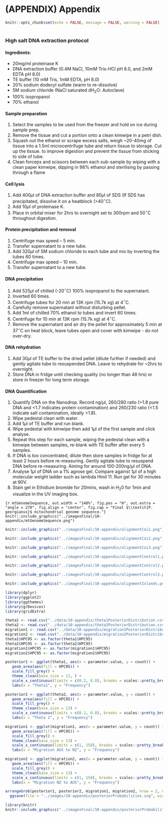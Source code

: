 # (APPENDIX) Appendix {-}

```r
knitr::opts_chunk$set(echo = FALSE, message = FALSE, warning = FALSE)
```

# {#appendix}

### High salt DNA extraction protocol {-}

#### Ingredients: {-}

-	20mg/ml proteinase K
-	DNA extraction buffer (0.4M NaCl, 10mM Tris-HCl pH 8.0, and 2mM EDTA pH 8.0)
-	TE buffer (10 mM Tris, 1mM EDTA, pH 8.0)
-	20% sodium dodecyl sulfate (warm to re-dissolve)
-	5M sodium chloride (NaCl saturated dH~2~O: Autoclave)
-	100% isopropanol
-	70% ethanol

#### Sample preparation {-}

1. Select the samples to be used from the freezer and hold on ice during sample prep.
2. Remove the tissue and cut a portion onto a clean kimwipe in a petri dish.
3. Squash out the ethanol or scrape excess salts, weigh ~20-40mg of tissue into a 1.5ml microcentrifuge tube and return tissue to storage. Cut up the tissue. to improve digestion and prevent the tissue from sticking to side of tube. 
4. Clean forceps and scissors between each sub-sample by wiping with a clean paper kimwipe, dipping in 98% ethanol and sterilising by passing through a flame

#### Cell lysis {-}

1. Add 400$\mu$l of DNA extraction buffer and 80$\mu$l of SDS (If SDS has precipitated, dissolve it on a heatblock (>40$^\circ$C).
2. Add 10$\mu$l of proteinase K.
3. Place in orbital mixer for 2hrs to overnight set to 300rpm and 50$^\circ$C throughout digestion.

#### Protein precipitation and removal {-}

1. Centrifuge max speed – 5 min.
2. Transfer supernatant to a new tube. 
3. Add 320$\mu$l of 5M sodium chloride to each tube and mix by inverting the tubes 60 times.
4. Centrifuge max speed – 10 min.
5. Transfer supernatant to a new tube. 

#### DNA precipitation {-}

1. Add 525$\mu$l of chilled (-20$^\circ$C) 100% isopropanol to the supernatant.
2. Inverted 60 times.
3. Centrifuge tubes for 20 min at 13K rpm (15.7k xg) at 4$^\circ$C. 
4. Carefully remove supernatant without disturbing pellet. 
5. Add 1ml of chilled 70% ethanol to tubes and invert 60 times. 
6. Centrifuge for 10 min at 13K rpm (15.7k xg) at 4$^\circ$C.  
7. Remove the supernatant and air dry the pellet for approximately 5 min at 37$^\circ$C on heat block, leave tubes open and cover with kimwipe - do not over-dry. 

#### DNA rehydration {-}

1. Add 30$\mu$l of TE buffer to the dried pellet (dilute further if needed) and gently agitate tube to resuspended DNA. Leave to rehydrate for ~2hrs to overnight.
2. Store DNA in fridge until checking quality (no longer than 48 hrs) or store in freezer for long term storage.

#### DNA Quantification {-}

1. Quantify DNA on the Nanodrop. Record ng/$\mu$l, 260/280 ratio (>1.8 pure DNA and <1.7 indicates protein contamination) and 260/230 ratio (<1.5 indicate salt contamination, ideally >1.8). 
2. Wipe pedestal clean with water.
3. Add 1$\mu$l of TE buffer and run blank.
4. Wipe pedestal with kimwipe then add 1$\mu$l of the first sample and click analyse.
5. Repeat this step for each sample, wiping the pedestal clean with a kimwipe between samples, re-blank with TE buffer after every 5 samples.
6. If DNA is too concentrated, dilute then store samples in fridge for at least 2 hours before re-measuring. Gently agitate tube to resuspend DNA before re-measuring. Aiming for around 100-200ng/$\mu$l of DNA.
7. Analyse 1$\mu$l of DNA on a 1% agrose gel. Compare against 1$\mu$l of a high molecular weight ladder such as lambda Hind 11. Run gel for 30 minutes at 90V.
8. Stain gel in Ethidium bromide for 20mins, wash in H~2~0 for 1min and visualize in the UV imaging box.

```{r mtGenomeSequence, out.width = "140%", fig.pos = "H", out.extra = "angle = 270", fig.align = "center", fig.cap = "Final $\\textit{P. georgianus}$ mitochondrial genome sequence."}
knitr::include_graphics("../imagesFinal/10-appendix/mtGenomeSequence.png")
```

```r
knitr::include_graphics("../imagesFinal/10-appendix/alignmentCoi1.png")
```

```r
knitr::include_graphics("../imagesFinal/10-appendix/alignmentCoi2.png")
```

```r
knitr::include_graphics("../imagesFinal/10-appendix/alignmentCoi3.png")
```

```r
knitr::include_graphics("../imagesFinal/10-appendix/alignmentControl1.png")
```

```r
knitr::include_graphics("../imagesFinal/10-appendix/alignmentControl2.png")
```

```r
knitr::include_graphics("../imagesFinal/10-appendix/alignmentControl3.png")
```

```r
knitr::include_graphics("../imagesFinal/10-appendix/alignmentIslands.png")
```

```r
library(dplyr)
library(ggplot2)
library(ggthemes)
library(grDevices)
library(gridExtra)

theta1 <- read.csv("../data/10-appendix/theta1PosteriorDistribution.csv", stringsAsFactors = FALSE, header = TRUE)
theta2 <- read.csv("../data/10-appendix/theta2PosteriorDistribution.csv", stringsAsFactors = FALSE, header = TRUE)
migration1 <- read.csv("../data/10-appendix/migration1PosteriorDistribution.csv", stringsAsFactors = FALSE, header = TRUE)
migration2 <- read.csv("../data/10-appendix/migration2PosteriorDistribution.csv", stringsAsFactors = FALSE, header = TRUE)
theta1$HPC95 <- as.factor(theta1$HPC95)
theta2$HPC95 <- as.factor(theta2$HPC95)
migration1$HPC95 <- as.factor(migration1$HPC95)
migration2$HPC95 <- as.factor(migration2$HPC95)

posterior1 <- ggplot(theta1, aes(x = parameter.value, y = count)) +
   geom_area(aes(fill = HPC95)) +
   scale_fill_grey() +
   theme_clean(base_size = 13, ) +
   scale_x_continuous(limits = c(0.2, 0.8), breaks = scales::pretty_breaks(n = 4)) + 
   labs(x = "Theta1", y = "Frequency")

posterior2 <- ggplot(theta2, aes(x = parameter.value, y = count)) +
   geom_area(aes(fill = HPC95)) +
   scale_fill_grey() +
   theme_clean(base_size = 13) +
   scale_x_continuous(limits = c(0.2, 0.8), breaks = scales::pretty_breaks(n = 4)) +
   labs(x = "Theta 2", y = "Frequency")

migration1 <- ggplot(migration1, aes(x = parameter.value, y = count)) +
   geom_area(aes(fill = HPC95)) +
   scale_fill_grey() +
   theme_clean(base_size = 13) +
   scale_x_continuous(limits = c(1, 150), breaks = scales::pretty_breaks(n = 4)) + 
   labs(x = "Migration AUS to NZ", y = "Frequency")

migration2 <- ggplot(migration2, aes(x = parameter.value, y = count)) +
   geom_area(aes(fill = HPC95)) +
   scale_fill_grey() +
   theme_clean(base_size = 13) +
   scale_x_continuous(limits = c(1, 150), breaks = scales::pretty_breaks(n = 4)) + 
   labs(x = "Migration NZ to AUS", y = "Frequency")

arrangeGrob(posterior1, posterior2, migration1, migration2, nrow = 2, ncol = 2) %>%
  ggsave(file = "../images/10-appendix/posteriorProbabilities.svg", width = 9, height = 9, device = "svg", units = "in")

```

```r
library(knitr) 
knitr::include_graphics("../imagesFinal/10-appendix/posteriorProbabilities.png")
```